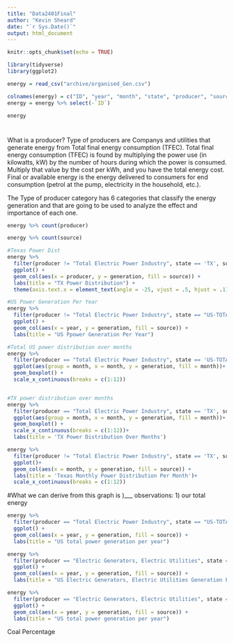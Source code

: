 ```yaml
---
title: "Data2401Final"
author: "Kevin Sheard"
date: "`r Sys.Date()`"
output: html_document
---
```


```r
knitr::opts_chunk$set(echo = TRUE)
```


```r
library(tidyverse)
library(ggplot2)
```

```r
energy = read_csv("archive/organised_Gen.csv")
```


```r
colnames(energy) = c("ID", "year", "month", "state", "producer", "source", "generation")
energy = energy %>% select(-`ID`)

energy
```

#
What is a producer? Type of producers are Companys and utilities that generate energy from Total final energy consumption (TFEC). Total final energy consumption (TFEC) is found by multiplying the power use (in kilowatts, kW) by the number of hours during which the power is consumed. Multiply that value by the cost per kWh, and you have the total energy cost. Final or available energy is the energy delivered to consumers for end consumption (petrol at the pump, electricity in the household, etc.).

The Type of producer category has 6 categories that classify the energy generation and that are going to be used to analyze the effect and importance of each one.  

```r
energy %>% count(producer)

energy %>% count(source)

#Texas Power Dist
energy %>% 
  filter(producer != "Total Electric Power Industry", state == 'TX', source != 'Total') %>%
  ggplot() + 
  geom_col(aes(x = producer, y = generation, fill = source)) +
  labs(title = "TX Power Distribution") +
  theme(axis.text.x = element_text(angle = -25, vjust = .5, hjust = .1))

#US Power Generation Per Year
energy %>% 
  filter(producer != "Total Electric Power Industry", state == "US-TOTAL", source != 'Total', year <= 2021) %>% 
  ggplot() + 
  geom_col(aes(x = year, y = generation, fill = source)) +
  labs(title = "US Ppower Generation Per Year")

#Total US power distribution over months
energy %>% 
  filter(producer == "Total Electric Power Industry", state == 'US-TOTAL', source == 'Total') %>% 
  ggplot(aes(group = month, x = month, y = generation, fill = month))+
  geom_boxplot() +
  scale_x_continuous(breaks = c(1:12))


#TX power distribution over months
energy %>% 
  filter(producer == "Total Electric Power Industry", state == 'TX', source == 'Total') %>% 
  ggplot(aes(group = month, x = month, y = generation, fill = month))+
  geom_boxplot() +
  scale_x_continuous(breaks = c(1:12))+
  labs(title = 'TX Power Distribution Over Months')

energy %>% 
  filter(producer != "Total Electric Power Industry", state == 'TX', source != 'Total') %>% 
  ggplot()+
  geom_col(aes(x = month, y = generation, fill = source)) +
  labs(title = 'Texas Monthly Power Distribution Per Month')+
  scale_x_continuous(breaks = c(1:12))
```
#What we can derive from this graph is )___ observations: 1) our total energy 
```r
energy %>% 
  filter(producer == "Total Electric Power Industry", state == "US-TOTAL") %>% 
  ggplot() + 
  geom_col(aes(x = year, y = generation, fill = source)) +
  labs(title = "US total power generation per year")

energy %>% 
  filter(producer == "Electric Generators, Electric Utilities", state == "US-TOTAL", year <=2021) %>% 
  ggplot() + 
  geom_col(aes(x = year, y = generation, fill = source)) +
  labs(title = "US Electric Generators, Electric Utilities Generation Per Year")
```

```r
energy %>% 
  filter(producer == "Electric Generators, Electric Utilities", state == "US-TOTAL") %>% 
  ggplot() + 
  geom_col(aes(x = year, y = generation, fill = source)) +
  labs(title = "US total power generation per year")
```

Coal Percentage
```r

```

